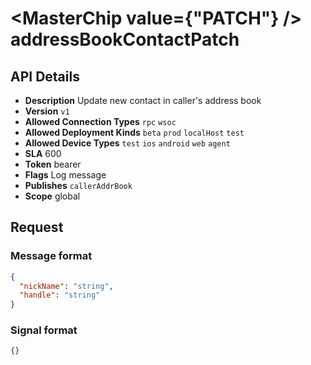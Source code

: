 
# <MasterChip value={"PATCH"} /> addressBookContactPatch

## API Details

- **Description** Update new contact in caller's address book
- **Version** `v1`
- **Allowed Connection Types** `rpc` `wsoc` 
- **Allowed Deployment Kinds** `beta` `prod` `localHost` `test` 
- **Allowed Device Types** `test` `ios` `android` `web` `agent` 
- **SLA** 600
- **Token** bearer
- **Flags** Log message
- **Publishes** `callerAddrBook` 
- **Scope** global


## Request

### Message format

```json
{
  "nickName": "string",
  "handle": "string"
}
```

### Signal format

```json
{}
```

